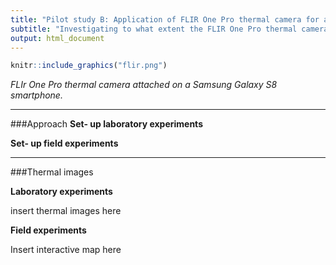 ```yaml
---
title: "Pilot study B: Application of FLIR One Pro thermal camera for assesment of surface water quality"
subtitle: "Investigating to what extent the FLIR One Pro thermal camera is able to measure differences in surface water temperature"
output: html_document
---
```


```r
knitr::include_graphics("flir.png") 
```
*FLIr One Pro thermal camera attached on a Samsung Galaxy S8 smartphone.* 

***

###Approach
**Set- up laboratory experiments**

**Set- up field experiments**

***

###Thermal images

**Laboratory experiments**

insert thermal images here

**Field experiments**

Insert interactive map here
